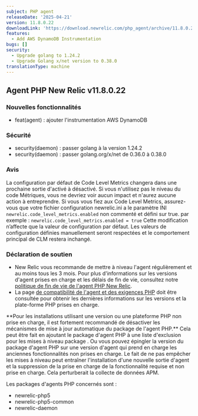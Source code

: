 ```yaml
---
subject: PHP agent
releaseDate: '2025-04-21'
version: 11.8.0.22
downloadLink: 'https://download.newrelic.com/php_agent/archive/11.8.0.22'
features:
  - Add AWS DynamoDB Instrumentation
bugs: []
security:
  - Upgrade golang to 1.24.2
  - Upgrade Golang x/net version to 0.38.0
translationType: machine
---
```


## Agent PHP New Relic v11.8.0.22

### Nouvelles fonctionnalités

* feat(agent) : ajouter l&apos;instrumentation AWS DynamoDB

### Sécurité

* security(daemon) : passer golang à la version 1.24.2
* security(daemon) : passer golang.org/x/net de 0.36.0 à 0.38.0

### Avis

La configuration par défaut de Code Level Metrics changera dans une prochaine sortie d&apos;activé à désactivé. Si vous n&apos;utilisez pas le niveau du code Métriques, vous ne devriez voir aucun impact et n&apos;aurez aucune action à entreprendre. Si vous vous fiez aux Code Level Metrics, assurez-vous que votre fichier configuration newrelic.ini a le paramètre INI `newrelic.code_level_metrics.enabled` non commenté et défini sur true. par exemple : `newrelic.code_level_metrics.enabled = true` Cette modification n’affecte que la valeur de configuration par défaut. Les valeurs de configuration définies manuellement seront respectées et le comportement principal de CLM restera inchangé.

### Déclaration de soutien

* New Relic vous recommande de mettre à niveau l&apos;agent régulièrement et au moins tous les 3 mois. Pour plus d&apos;informations sur les versions d&apos;agent prises en charge et les délais de fin de vie, consultez notre [politique de fin de vie de l&apos;agent PHP New Relic](https://docs.newrelic.com/docs/apm/agents/php-agent/getting-started/php-agent-eol-policy/).
* La page [de compatibilité de l&apos;agent et des exigences PHP](https://docs.newrelic.com/docs/apm/agents/php-agent/getting-started/php-agent-compatibility-requirements/) doit être consultée pour obtenir les dernières informations sur les versions et la plate-forme PHP prises en charge.

<Callout variant="important">
  **Pour les installations utilisant une version ou une plateforme PHP non prise en charge, il est fortement recommandé de désactiver les mécanismes de mise à jour automatique du package de l&apos;agent PHP.** Cela peut être fait en ajoutant le package d&apos;agent PHP à une liste d&apos;exclusion pour les mises à niveau package . Ou vous pouvez épingler la version du package d&apos;agent PHP sur une version d&apos;agent qui prend en charge les anciennes fonctionnalités non prises en charge. Le fait de ne pas empêcher les mises à niveau peut entraîner l&apos;installation d&apos;une nouvelle sortie d&apos;agent et la suppression de la prise en charge de la fonctionnalité requise et non prise en charge. Cela perturberait la collecte de données APM.

  Les packages d&apos;agents PHP concernés sont :

  * newrelic-php5
  * newrelic-php5-common
  * newrelic-daemon
</Callout>